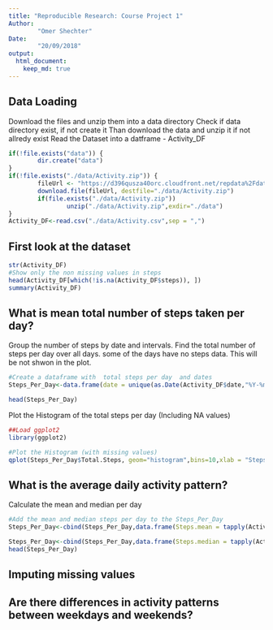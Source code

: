 ```yaml
---
title: "Reproducible Research: Course Project 1"
Author:
        "Omer Shechter"
Date:
        "20/09/2018"
output: 
  html_document:
    keep_md: true
---
```

## Data Loading
Download the files and unzip them into a data directory 
Check if data directory exist, if not create it
Than download the data and unzip it if not allredy exist
Read the Dataset into a datframe - Activity_DF
```r
if(!file.exists("data")) {  
        dir.create("data")  
}  
if(!file.exists("./data/Activity.zip")) {  
        fileUrl <- "https://d396qusza40orc.cloudfront.net/repdata%2Fdata%2Factivity.zip"  
        download.file(fileUrl, destfile="./data/Activity.zip")  
        if(file.exists("./data/Activity.zip"))   
                unzip("./data/Activity.zip",exdir="./data")  
}
Activity_DF<-read.csv("./data/Activity.csv",sep = ",")
```

## First look at the dataset

```r
str(Activity_DF)
#Show only the non missing values in steps 
head(Activity_DF[which(!is.na(Activity_DF$steps)), ])
summary(Activity_DF)
```


## What is mean total number of steps taken per day?


Group the number of steps by date and intervals. 
Find the total number of steps per day over all days. 
some of the days have no steps data. 
This will be not shwon in the plot.

```r
#Create a dataframe with  total steps per day  and dates
Steps_Per_Day<-data.frame(date = unique(as.Date(Activity_DF$date,"%Y-%m-%d")), Total.Steps = tapply(Activity_DF$steps,as.Date(Activity_DF$date,"%Y-%m-%d"),sum))

head(Steps_Per_Day)
```

Plot the Histogram of the total steps per day (Including NA values)
```r
##Load ggplot2
library(ggplot2)

#Plot the Histogram (with missing values)
qplot(Steps_Per_Day$Total.Steps, geom="histogram",bins=10,xlab = "Steps",ylab = "Count",main = "Total Steps per day Histogram")  

```



## What is the average daily activity pattern?

Calculate the mean and median per day 
```r
#Add the mean and median steps per day to the Steps_Per_Day
Steps_Per_Day<-cbind(Steps_Per_Day,data.frame(Steps.mean = tapply(Activity_DF$steps,as.Date(Activity_DF$date,"%Y-%m-%d"),mean)))

Steps_Per_Day<-cbind(Steps_Per_Day,data.frame(Steps.median = tapply(Activity_DF$steps,as.Date(Activity_DF$date,"%Y-%m-%d"),median)))
head(Steps_Per_Day)

```




## Imputing missing values



## Are there differences in activity patterns between weekdays and weekends?
